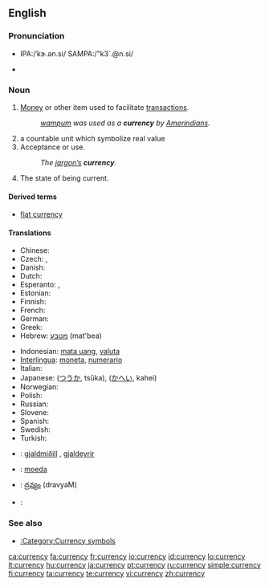 ==English==

{{wikipedia}}

===Pronunciation===
* {{US}} IPA:/ˈkɝ.ən.si/ SAMPA:/"k3`.@n.si/
* {{audio|en-us-currency.ogg|Audio (US)}}

===Noun===
{{en-noun|currencies|-}}

# [[Money]] or other item used to facilitate [[transaction]]s.
#: ''[[wampum]] was used as a '''currency''' by [[Amerindian]]s.''
# a countable unit which symbolize real value
# Acceptance or use.
#: ''The [[jargon|jargon’s]] '''currency'''.''
# The state of being current.

====Derived terms====
* [[fiat currency]]

====Translations====
{{trans-top|money or other item used to facilitate transactions}}
* Chinese: {{zh-ts|貨幣|货币}}
* Czech: {{t-|cs|měna|f}}, {{t-|cs|valuta|f}}
* Danish: {{t+|da|valuta}}
* Dutch: {{t-|nl|munteenheid|f}}
* Esperanto: {{t-|eo|mono|xs=Esperanto}}, {{t-|eo|valuto|xs=Esperanto}}
* Estonian: {{t-|et|valuuta}}
* Finnish: {{t+|fi|valuutta}}
* French: {{t+|fr|monnaie|f}}
* German: {{t+|de|Währung|f}}
* Greek: {{t+|el|νόμισμα|n|sc=Grek}}
* Hebrew: [[מטבע]] (mat'bea) {{m}}
{{trans-mid}}
* Indonesian: [[mata uang]], [[valuta]]
* [[Interlingua]]: [[moneta]], [[numerario]]
* Italian: {{t+|it|valuta}}
* Japanese: {{Jpan|[[通貨]]}} ([[つうか]], tsūka), {{Jpan|[[貨幣]]}} ([[かへい]], kahei)
* Norwegian: {{t-|no|valuta}}
* Polish: {{t+|pl|waluta|f}}
* Russian: {{t+|ru|валюта|sc=Cyrl}}
* Slovene: {{t-|sl|valuta|f}}
* Spanish: {{t+|es|moneda|f}}
* Swedish: {{t+|sv|valuta}}
* Turkish: {{t+|tr|para birimi}}
{{trans-bottom}}

{{checktrans-top}}
<!--added {{ttbc}}s here.-->
{{trans-top|to be checked}}
* {{ttbc|Icelandic}}: [[gjaldmiðill]] {{m}}, [[gjaldeyrir]] {{m}}
{{trans-mid}}
* {{ttbc|Portuguese}}: [[moeda]] {{f}}
* {{ttbc|Telugu}}: [[ద్రవ్యం]] (dravyaM)
* {{ttbc|Thai}}: {{Thai|[[เงินตรา]]}}
{{trans-bottom}}

===See also===
* [[:Category:Currency symbols]]

[[ca:currency]]
[[fa:currency]]
[[fr:currency]]
[[io:currency]]
[[id:currency]]
[[lo:currency]]
[[lt:currency]]
[[hu:currency]]
[[ja:currency]]
[[pt:currency]]
[[ru:currency]]
[[simple:currency]]
[[fi:currency]]
[[ta:currency]]
[[te:currency]]
[[vi:currency]]
[[zh:currency]]